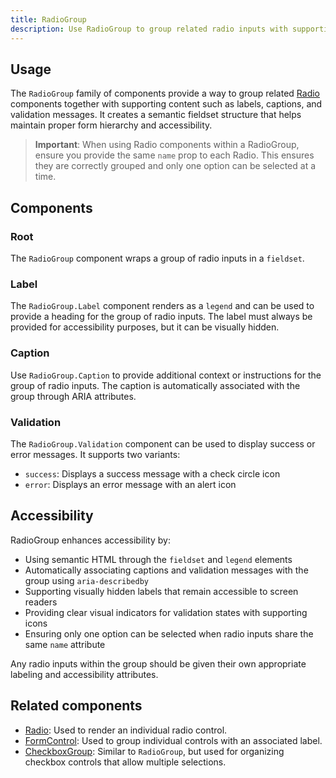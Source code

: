 ```yaml
---
title: RadioGroup
description: Use RadioGroup to group related radio inputs with supporting content where only one option can be selected
---
```



## Usage

The `RadioGroup` family of components provide a way to group related [Radio](/components/Radio) components together with supporting content such as labels, captions, and validation messages. It creates a semantic fieldset structure that helps maintain proper form hierarchy and accessibility.

> **Important**: When using Radio components within a RadioGroup, ensure you provide the same `name` prop to each Radio. This ensures they are correctly grouped and only one option can be selected at a time.

## Components

### Root

The `RadioGroup` component wraps a group of radio inputs in a `fieldset`.

### Label

The `RadioGroup.Label` component renders as a `legend` and can be used to provide a heading for the group of radio inputs. The label must always be provided for accessibility purposes, but it can be visually hidden.

### Caption

Use `RadioGroup.Caption` to provide additional context or instructions for the group of radio inputs. The caption is automatically associated with the group through ARIA attributes.

### Validation

The `RadioGroup.Validation` component can be used to display success or error messages. It supports two variants:

- `success`: Displays a success message with a check circle icon
- `error`: Displays an error message with an alert icon

## Accessibility

RadioGroup enhances accessibility by:

- Using semantic HTML through the `fieldset` and `legend` elements
- Automatically associating captions and validation messages with the group using `aria-describedby`
- Supporting visually hidden labels that remain accessible to screen readers
- Providing clear visual indicators for validation states with supporting icons
- Ensuring only one option can be selected when radio inputs share the same `name` attribute

Any radio inputs within the group should be given their own appropriate labeling and accessibility attributes.

## Related components

- [Radio](/components/Radio): Used to render an individual radio control.
- [FormControl](/components/FormControl): Used to group individual controls with an associated label.
- [CheckboxGroup](/components/CheckboxGroup): Similar to `RadioGroup`, but used for organizing checkbox controls that allow multiple selections.
